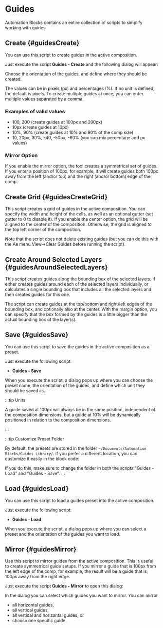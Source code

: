 


# Guides

Automation Blocks contains an entire collection of scripts to simplify working with guides.

## Create {#guidesCreate}

You can use this script to create guides in the active composition.

Just execute the script **Guides - Create** and the following dialog will appear:

<RetinaImg
	src="/img/tools-ae/guideCreateDialog.png"
	alt="After Effects Script: Guides - Create - Dialog"
/>

Choose the orientation of the guides, and define where they should be created.

The values can be in pixels (px) and percentages (%). If no unit is defined, the default is pixels.
To create multiple guides at once, you can enter multiple values separated by a comma.

### Examples of valid values

-   100, 200  (create guides at 100px and 200px)
-   10px (create guides at 10px)
-   10%, 90%  (create guides at 10% and 90% of the comp size)
-   10, 20px, 30%, -40, -50px, -60%  (you can mix percentage and px values)

### Mirror Option

If you enable the mirror option, the tool creates a symmetrical set of guides. If you enter a position of 100px, for example, it will create guides both 100px away from the left (and/or top) and the right (and/or bottom) edge of the comp.

## Create Grid {#guidesCreateGrid}

<RetinaImg
	src="/img/tools-ae/guidesCreateGrid.png"
	alt="After Effects Script: Guides - Create Grid"
/>

This script creates a grid of guides in the active composition. You can specify the width and height of the cells, as well as an optional gutter (set gutter to 0 to disable it).
If you enable the center option, the grid will be aligned to the center of the composition. Otherwise, the grid is aligned to the top left corner of the composition.

Note that the script does not delete existing guides (but you can do this with the Ae menu View->Clear Guides before running the script).

## Create Around Selected Layers {#guidesAroundSelectedLayers}

<RetinaImg
	src="/img/tools-ae/guidesCreateAroundSelectedLayers.png"
	alt="After Effects Script: Guides - Create Around Selected Layers"
/>

This script creates guides along the bounding box of the selected layers. If either creates guides around each of the selected layers individually, or calculates a single bounding box that includes all the selected layers and then creates guides for this one.

The script can create guides at the top/bottom and right/left edges of the bounding box, and optionally also at the center. With the margin option, you can specify that the box formed by the guides is a little bigger than the actual bounding box of the layer(s).

## Save {#guidesSave}

You can use this script to save the guides in the active composition as a preset.

Just execute the following script:

-   **Guides - Save**

When you execute the script, a dialog pops up where you can choose the preset name, the orientation of the guides,
and define which unit they should be saved as.

<RetinaImg
	src="/img/tools-ae/guideSaveDialog.png"
	alt="After Effects Script: Guides - Save - Dialog"
/>

:::tip Units

A guide saved at 100px will always be in the same position, independent of the composition dimensions,
but a guide at 10% will be dynamically positioned in relation to the composition dimensions.

:::

:::tip Customize Preset Folder

By default, the presets are stored in the folder `~/Documents/Automation Blocks/Guides Library/`. If you prefer a different location, you can customize it easily in the block code:

<RetinaImg src="/img/tools-ae/guidesSaveCustomizeFolder.png" alt="choose custom folder for guides presets"/>

If you do this, make sure to change the folder in both the scripts "Guides - Load" and "Guides - Save".
:::

## Load {#guidesLoad}

You can use this script to load a guides preset into the active composition.

Just execute the following script:

-   **Guides - Load**

When you execute the script, a dialog pops up where you can select a preset and the orientation of the guides you want to load.

<RetinaImg
	src="/img/tools-ae/guideLoadDialog.png"
	alt="After Effects Script: Guides - Load - Dialog"
/>

## Mirror {#guidesMirror}

Use this script to mirror guides from the active composition. This is useful to create symmetrical guide setups. If you mirror a guide that is 100px from the left edge of the comp, for example, the result will be a guide that is 100px away from the right edge.

<RetinaImg
	src="/img/tools-ae/guideMirrorExample.png"
	alt="After Effects Script: Mirror Guides Example"
/>

Just execute the script **Guides - Mirror** to open this dialog:

<RetinaImg
	src="/img/tools-ae/guideMirrorDialog.png"
	alt="After Effects Script: Guides - Mirror - Dialog"
/>

In the dialog you can select which guides you want to mirror. You can mirror 
- all horizontal guides, 
- all vertical guides,
- all vertical and horizontal guides, or
- choose one specific guide.


